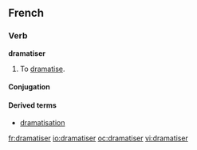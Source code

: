 ==French==

===Verb===
'''dramatiser'''

# To [[dramatise]].

====Conjugation====
{{fr-conj-er|dramatis|avoir}}

====Derived terms====
*[[dramatisation#French|dramatisation]]

[[fr:dramatiser]]
[[io:dramatiser]]
[[oc:dramatiser]]
[[vi:dramatiser]]